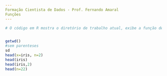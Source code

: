 ---
Formação Cientista de Dados - Prof. Fernando Amaral
Funções
---

```{r}
# O código em R mostra o diretório de trabalho atual, exibe a função de desvio padrão, e então exibe as primeiras linhas do conjunto de dados "iris" de diferentes maneiras, incluindo com argumentos nomeados e não nomeados, mas também com alguns erros, como o uso incorreto da função "head".


getwd()
#sem parenteses
sd
head(x=iris, n=2)
head(iris)
head(iris,2)
head(n=22)
```
